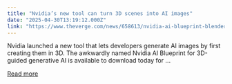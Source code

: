 ```yaml
---
title: "Nvidia’s new tool can turn 3D scenes into AI images"
date: "2025-04-30T13:19:12.000Z"
link: "https://www.theverge.com/news/658613/nvidia-ai-blueprint-blender-3d-image-references"
---
```


Nvidia launched a new tool that lets developers generate AI images by first creating them in 3D. The awkwardly named Nvidia AI Blueprint for 3D-guided generative AI is available to download today for ...

[Read more](https://www.theverge.com/news/658613/nvidia-ai-blueprint-blender-3d-image-references)
